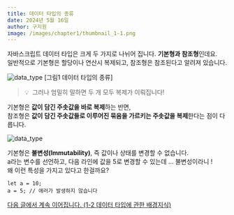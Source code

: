 ```yaml
---
title: 데이터 타입의 종류
date: 2024년 5월 16일
author: 구지원
image: /images/chapter1/thumbnail_1-1.png
---
```


자바스크립트 데이터 타입은 크게 두 가지로 나뉘어 집니다. **기본형과 참조형**인데요.<br/>
일반적으로 기본형은 할당이나 연산시 복제되고, 참조형은 참조된다고 알려져 있습니다.

![data_type](/images/chapter1/data_type.png)
[그림1 데이터 타입의 종류]

> 💡&nbsp;&nbsp;그러나 엄밀히 말하면 두 개 모두 복제가 이뤄집니다!

기본형은 **값이 담긴 주솟값을 바로 복제**하는 반면,<br/>
참조형은 **값이 담긴 주솟값들로 이루어진 묶음을 가르키는 주솟값을 복제**한다는 점이 다릅니다.

![data_type](/images/chapter1/mini_Immutability.png)

기본형은 **불변성(Immutability)**, 즉 값이나 상태를 변경할 수 없습니다.<br/>
a라는 변수를 선언하고, 다음 라인에 값을 5로 변경할 수 있는데 ... 불변성이라니 !<br/>
왜 이런 특성을 가지고 있다고 한걸까요?

```
let a = 10;
a = 5; // 에러가 발생하지 않습니다
```

[다음 글에서 계속 이어집니다. (1-2 데이터 타입에 관한 배경지식)](/chapter1/1-2)
